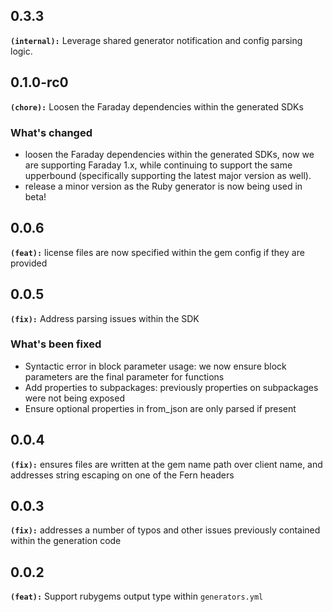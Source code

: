 ## 0.3.3
**`(internal):`** Leverage shared generator notification and config parsing logic.

## 0.1.0-rc0
**`(chore):`** Loosen the Faraday dependencies within the generated SDKs

### What's changed
- loosen the Faraday dependencies within the generated SDKs, now we are supporting Faraday 1.x, while continuing to support the same upperbound (specifically supporting the latest major version as well).
- release a minor version as the Ruby generator is now being used in beta!

## 0.0.6
**`(feat):`** license files are now specified within the gem config if they are provided

## 0.0.5
**`(fix):`** Address parsing issues within the SDK

### What's been fixed
- Syntactic error in block parameter usage: we now ensure block parameters are the final parameter for functions
- Add properties to subpackages: previously properties on subpackages were not being exposed
- Ensure optional properties in from_json are only parsed if present

## 0.0.4
**`(fix):`** ensures files are written at the gem name path over client name, and addresses string escaping on one of the Fern headers

## 0.0.3
**`(fix):`** addresses a number of typos and other issues previously contained within the generation code

## 0.0.2
**`(feat):`** Support rubygems output type within `generators.yml`

